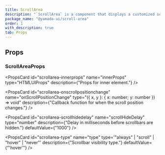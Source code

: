 ```yaml
---
title: ScrollArea
description: "`ScrollArea` is a component that displays a customized scrollbar."
package_name: "@yamada-ui/scroll-area"
order: 1
with_description: true
tab: Props
---
```


## Props

### ScrollAreaProps

<PropsCard id="scrollarea-_accept" name="_accept" type="CSSUIObject" />

<PropsCard id="scrollarea-_active" name="_active" type="CSSUIObject" />

<PropsCard id="scrollarea-_after" name="_after" type="CSSUIObject" />

<PropsCard id="scrollarea-_anylink" name="_anyLink" type="CSSUIObject" />

<PropsCard id="scrollarea-_autofill" name="_autofill" type="CSSUIObject" />

<PropsCard id="scrollarea-_backdrop" name="_backdrop" type="CSSUIObject" />

<PropsCard id="scrollarea-_before" name="_before" type="CSSUIObject" />

<PropsCard id="scrollarea-_between" name="_between" type="CSSUIObject" />

<PropsCard id="scrollarea-_blank" name="_blank" type="CSSUIObject" />

<PropsCard id="scrollarea-_checked" name="_checked" type="CSSUIObject" />

<PropsCard id="scrollarea-_cue" name="_cue" type="CSSUIObject" />

<PropsCard id="scrollarea-_cueregion" name="_cueRegion" type="CSSUIObject" />

<PropsCard id="scrollarea-_dark" name="_dark" type="CSSUIObject" />

<PropsCard id="scrollarea-_default" name="_default" type="CSSUIObject" />

<PropsCard id="scrollarea-_disabled" name="_disabled" type="CSSUIObject" />

<PropsCard id="scrollarea-_empty" name="_empty" type="CSSUIObject" />

<PropsCard id="scrollarea-_enabled" name="_enabled" type="CSSUIObject" />

<PropsCard id="scrollarea-_end" name="_end" type="CSSUIObject" />

<PropsCard id="scrollarea-_even" name="_even" type="CSSUIObject" />

<PropsCard id="scrollarea-_expanded" name="_expanded" type="CSSUIObject" />

<PropsCard
  id="scrollarea-_fileselector"
  name="_fileSelector"
  type="CSSUIObject"
/>

<PropsCard id="scrollarea-_filled" name="_filled" type="CSSUIObject" />

<PropsCard id="scrollarea-_first" name="_first" type="CSSUIObject" />

<PropsCard
  id="scrollarea-_firstletter"
  name="_firstLetter"
  type="CSSUIObject"
/>

<PropsCard id="scrollarea-_firstline" name="_firstLine" type="CSSUIObject" />

<PropsCard id="scrollarea-_focus" name="_focus" type="CSSUIObject" />

<PropsCard
  id="scrollarea-_focusvisible"
  name="_focusVisible"
  type="CSSUIObject"
/>

<PropsCard
  id="scrollarea-_focuswithin"
  name="_focusWithin"
  type="CSSUIObject"
/>

<PropsCard id="scrollarea-_fullscreen" name="_fullScreen" type="CSSUIObject" />

<PropsCard id="scrollarea-_grabbed" name="_grabbed" type="CSSUIObject" />

<PropsCard
  id="scrollarea-_groupaccept"
  name="_groupAccept"
  type="CSSUIObject"
/>

<PropsCard
  id="scrollarea-_groupactive"
  name="_groupActive"
  type="CSSUIObject"
/>

<PropsCard id="scrollarea-_groupblank" name="_groupBlank" type="CSSUIObject" />

<PropsCard
  id="scrollarea-_groupchecked"
  name="_groupChecked"
  type="CSSUIObject"
/>

<PropsCard
  id="scrollarea-_groupdisabled"
  name="_groupDisabled"
  type="CSSUIObject"
/>

<PropsCard
  id="scrollarea-_groupenabled"
  name="_groupEnabled"
  type="CSSUIObject"
/>

<PropsCard
  id="scrollarea-_groupexpanded"
  name="_groupExpanded"
  type="CSSUIObject"
/>

<PropsCard id="scrollarea-_groupfocus" name="_groupFocus" type="CSSUIObject" />

<PropsCard
  id="scrollarea-_groupfocusvisible"
  name="_groupFocusVisible"
  type="CSSUIObject"
/>

<PropsCard
  id="scrollarea-_groupfocuswithin"
  name="_groupFocusWithin"
  type="CSSUIObject"
/>

<PropsCard
  id="scrollarea-_groupgrabbed"
  name="_groupGrabbed"
  type="CSSUIObject"
/>

<PropsCard
  id="scrollarea-_grouphorizontal"
  name="_groupHorizontal"
  type="CSSUIObject"
/>

<PropsCard id="scrollarea-_grouphover" name="_groupHover" type="CSSUIObject" />

<PropsCard id="scrollarea-_groupidle" name="_groupIdle" type="CSSUIObject" />

<PropsCard
  id="scrollarea-_groupinvalid"
  name="_groupInvalid"
  type="CSSUIObject"
/>

<PropsCard
  id="scrollarea-_grouploaded"
  name="_groupLoaded"
  type="CSSUIObject"
/>

<PropsCard
  id="scrollarea-_grouploading"
  name="_groupLoading"
  type="CSSUIObject"
/>

<PropsCard
  id="scrollarea-_groupoptional"
  name="_groupOptional"
  type="CSSUIObject"
/>

<PropsCard
  id="scrollarea-_groupplaceholdershown"
  name="_groupPlaceholderShown"
  type="CSSUIObject"
/>

<PropsCard
  id="scrollarea-_grouppressed"
  name="_groupPressed"
  type="CSSUIObject"
/>

<PropsCard
  id="scrollarea-_groupreadonly"
  name="_groupReadOnly"
  type="CSSUIObject"
/>

<PropsCard
  id="scrollarea-_groupreadwrite"
  name="_groupReadWrite"
  type="CSSUIObject"
/>

<PropsCard
  id="scrollarea-_groupreject"
  name="_groupReject"
  type="CSSUIObject"
/>

<PropsCard
  id="scrollarea-_grouprequired"
  name="_groupRequired"
  type="CSSUIObject"
/>

<PropsCard
  id="scrollarea-_groupselected"
  name="_groupSelected"
  type="CSSUIObject"
/>

<PropsCard
  id="scrollarea-_groupuserinvalid"
  name="_groupUserInvalid"
  type="CSSUIObject"
/>

<PropsCard id="scrollarea-_groupvalid" name="_groupValid" type="CSSUIObject" />

<PropsCard
  id="scrollarea-_groupvertical"
  name="_groupVertical"
  type="CSSUIObject"
/>

<PropsCard id="scrollarea-_hidden" name="_hidden" type="CSSUIObject" />

<PropsCard id="scrollarea-_holiday" name="_holiday" type="CSSUIObject" />

<PropsCard id="scrollarea-_horizontal" name="_horizontal" type="CSSUIObject" />

<PropsCard id="scrollarea-_hover" name="_hover" type="CSSUIObject" />

<PropsCard id="scrollarea-_idle" name="_idle" type="CSSUIObject" />

<PropsCard
  id="scrollarea-_indeterminate"
  name="_indeterminate"
  type="CSSUIObject"
/>

<PropsCard id="scrollarea-_inrange" name="_inRange" type="CSSUIObject" />

<PropsCard id="scrollarea-_invalid" name="_invalid" type="CSSUIObject" />

<PropsCard id="scrollarea-_last" name="_last" type="CSSUIObject" />

<PropsCard id="scrollarea-_light" name="_light" type="CSSUIObject" />

<PropsCard id="scrollarea-_link" name="_link" type="CSSUIObject" />

<PropsCard id="scrollarea-_loaded" name="_loaded" type="CSSUIObject" />

<PropsCard id="scrollarea-_loading" name="_loading" type="CSSUIObject" />

<PropsCard id="scrollarea-_marker" name="_marker" type="CSSUIObject" />

<PropsCard id="scrollarea-_mediadark" name="_mediaDark" type="CSSUIObject" />

<PropsCard id="scrollarea-_medialight" name="_mediaLight" type="CSSUIObject" />

<PropsCard
  id="scrollarea-_mediareducemotion"
  name="_mediaReduceMotion"
  type="CSSUIObject"
/>

<PropsCard id="scrollarea-_modal" name="_modal" type="CSSUIObject" />

<PropsCard
  id="scrollarea-_nativeactive"
  name="_nativeActive"
  type="CSSUIObject"
/>

<PropsCard
  id="scrollarea-_nativechecked"
  name="_nativeChecked"
  type="CSSUIObject"
/>

<PropsCard
  id="scrollarea-_nativedisabled"
  name="_nativeDisabled"
  type="CSSUIObject"
/>

<PropsCard
  id="scrollarea-_nativefocus"
  name="_nativeFocus"
  type="CSSUIObject"
/>

<PropsCard
  id="scrollarea-_nativefocusvisible"
  name="_nativeFocusVisible"
  type="CSSUIObject"
/>

<PropsCard
  id="scrollarea-_nativefocuswithin"
  name="_nativeFocusWithin"
  type="CSSUIObject"
/>

<PropsCard
  id="scrollarea-_nativehidden"
  name="_nativeHidden"
  type="CSSUIObject"
/>

<PropsCard
  id="scrollarea-_nativehover"
  name="_nativeHover"
  type="CSSUIObject"
/>

<PropsCard
  id="scrollarea-_nativereadonly"
  name="_nativeReadOnly"
  type="CSSUIObject"
/>

<PropsCard
  id="scrollarea-_nativetarget"
  name="_nativeTarget"
  type="CSSUIObject"
/>

<PropsCard
  id="scrollarea-_nativevalid"
  name="_nativeValid"
  type="CSSUIObject"
/>

<PropsCard id="scrollarea-_notfirst" name="_notFirst" type="CSSUIObject" />

<PropsCard id="scrollarea-_notlast" name="_notLast" type="CSSUIObject" />

<PropsCard id="scrollarea-_nottarget" name="_notTarget" type="CSSUIObject" />

<PropsCard id="scrollarea-_odd" name="_odd" type="CSSUIObject" />

<PropsCard id="scrollarea-_only" name="_only" type="CSSUIObject" />

<PropsCard id="scrollarea-_optional" name="_optional" type="CSSUIObject" />

<PropsCard id="scrollarea-_outrange" name="_outRange" type="CSSUIObject" />

<PropsCard id="scrollarea-_outside" name="_outside" type="CSSUIObject" />

<PropsCard id="scrollarea-_paused" name="_paused" type="CSSUIObject" />

<PropsCard id="scrollarea-_peeraccept" name="_peerAccept" type="CSSUIObject" />

<PropsCard id="scrollarea-_peeractive" name="_peerActive" type="CSSUIObject" />

<PropsCard id="scrollarea-_peerblank" name="_peerBlank" type="CSSUIObject" />

<PropsCard
  id="scrollarea-_peerchecked"
  name="_peerChecked"
  type="CSSUIObject"
/>

<PropsCard
  id="scrollarea-_peerdisabled"
  name="_peerDisabled"
  type="CSSUIObject"
/>

<PropsCard
  id="scrollarea-_peerenabled"
  name="_peerEnabled"
  type="CSSUIObject"
/>

<PropsCard
  id="scrollarea-_peerexpanded"
  name="_peerExpanded"
  type="CSSUIObject"
/>

<PropsCard id="scrollarea-_peerfocus" name="_peerFocus" type="CSSUIObject" />

<PropsCard
  id="scrollarea-_peerfocusvisible"
  name="_peerFocusVisible"
  type="CSSUIObject"
/>

<PropsCard
  id="scrollarea-_peerfocuswithin"
  name="_peerFocusWithin"
  type="CSSUIObject"
/>

<PropsCard
  id="scrollarea-_peergrabbed"
  name="_peerGrabbed"
  type="CSSUIObject"
/>

<PropsCard
  id="scrollarea-_peerhorizontal"
  name="_peerHorizontal"
  type="CSSUIObject"
/>

<PropsCard id="scrollarea-_peerhover" name="_peerHover" type="CSSUIObject" />

<PropsCard id="scrollarea-_peeridle" name="_peerIdle" type="CSSUIObject" />

<PropsCard
  id="scrollarea-_peerinvalid"
  name="_peerInvalid"
  type="CSSUIObject"
/>

<PropsCard id="scrollarea-_peerloaded" name="_peerLoaded" type="CSSUIObject" />

<PropsCard
  id="scrollarea-_peerloading"
  name="_peerLoading"
  type="CSSUIObject"
/>

<PropsCard
  id="scrollarea-_peeroptional"
  name="_peerOptional"
  type="CSSUIObject"
/>

<PropsCard
  id="scrollarea-_peerplaceholdershown"
  name="_peerPlaceholderShown"
  type="CSSUIObject"
/>

<PropsCard
  id="scrollarea-_peerpressed"
  name="_peerPressed"
  type="CSSUIObject"
/>

<PropsCard
  id="scrollarea-_peerreadonly"
  name="_peerReadOnly"
  type="CSSUIObject"
/>

<PropsCard
  id="scrollarea-_peerreadwrite"
  name="_peerReadWrite"
  type="CSSUIObject"
/>

<PropsCard id="scrollarea-_peerreject" name="_peerReject" type="CSSUIObject" />

<PropsCard
  id="scrollarea-_peerrequired"
  name="_peerRequired"
  type="CSSUIObject"
/>

<PropsCard
  id="scrollarea-_peerselected"
  name="_peerSelected"
  type="CSSUIObject"
/>

<PropsCard
  id="scrollarea-_peeruserinvalid"
  name="_peerUserInvalid"
  type="CSSUIObject"
/>

<PropsCard id="scrollarea-_peervalid" name="_peerValid" type="CSSUIObject" />

<PropsCard
  id="scrollarea-_peervertical"
  name="_peerVertical"
  type="CSSUIObject"
/>

<PropsCard id="scrollarea-_picture" name="_picture" type="CSSUIObject" />

<PropsCard
  id="scrollarea-_placeholder"
  name="_placeholder"
  type="CSSUIObject"
/>

<PropsCard
  id="scrollarea-_placeholdershown"
  name="_placeholderShown"
  type="CSSUIObject"
/>

<PropsCard id="scrollarea-_playing" name="_playing" type="CSSUIObject" />

<PropsCard id="scrollarea-_pressed" name="_pressed" type="CSSUIObject" />

<PropsCard id="scrollarea-_print" name="_print" type="CSSUIObject" />

<PropsCard id="scrollarea-_readonly" name="_readOnly" type="CSSUIObject" />

<PropsCard id="scrollarea-_readwrite" name="_readWrite" type="CSSUIObject" />

<PropsCard id="scrollarea-_reject" name="_reject" type="CSSUIObject" />

<PropsCard id="scrollarea-_required" name="_required" type="CSSUIObject" />

<PropsCard id="scrollarea-_ripple" name="_ripple" type="CSSUIObject" />

<PropsCard id="scrollarea-_scrollbar" name="_scrollbar" type="CSSUIObject" />

<PropsCard
  id="scrollarea-_scrollbarbutton"
  name="_scrollbarButton"
  type="CSSUIObject"
/>

<PropsCard
  id="scrollarea-_scrollbarcorner"
  name="_scrollbarCorner"
  type="CSSUIObject"
/>

<PropsCard
  id="scrollarea-_scrollbarthumb"
  name="_scrollbarThumb"
  type="CSSUIObject"
/>

<PropsCard
  id="scrollarea-_scrollbartrack"
  name="_scrollbarTrack"
  type="CSSUIObject"
/>

<PropsCard
  id="scrollarea-_scrollbartrackpiece"
  name="_scrollbarTrackPiece"
  type="CSSUIObject"
/>

<PropsCard id="scrollarea-_selected" name="_selected" type="CSSUIObject" />

<PropsCard id="scrollarea-_selection" name="_selection" type="CSSUIObject" />

<PropsCard id="scrollarea-_start" name="_start" type="CSSUIObject" />

<PropsCard id="scrollarea-_target" name="_target" type="CSSUIObject" />

<PropsCard id="scrollarea-_today" name="_today" type="CSSUIObject" />

<PropsCard
  id="scrollarea-_userinvalid"
  name="_userInvalid"
  type="CSSUIObject"
/>

<PropsCard id="scrollarea-_valid" name="_valid" type="CSSUIObject" />

<PropsCard id="scrollarea-_vertical" name="_vertical" type="CSSUIObject" />

<PropsCard id="scrollarea-_visited" name="_visited" type="CSSUIObject" />

<PropsCard id="scrollarea-_weekend" name="_weekend" type="CSSUIObject" />

<PropsCard
  id="scrollarea-innerprops"
  name="innerProps"
  type="HTMLUIProps"
  description={"Props for inner element."}
/>

<PropsCard
  id="scrollarea-onscrollpositionchange"
  name="onScrollPositionChange"
  type="({ x, y }: { x: number; y: number }) => void"
  description={"Callback function for when the scroll position changes."}
/>

<PropsCard
  id="scrollarea-scrollhidedelay"
  name="scrollHideDelay"
  type="number"
  description={"Delay in milliseconds before scrollbars are hidden."}
  defaultValue={"1000"}
/>

<PropsCard
  id="scrollarea-type"
  name="type"
  type='"always" | "scroll" | "hover" | "never"'
  description={"Scrollbar visibility type."}
  defaultValue={"'hover'"}
/>
